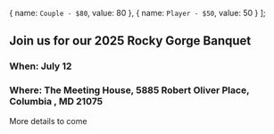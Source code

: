 
  { name: `Couple - $80`, value: 80 },
  {
    name: `Player - $50`,
    value: 50
  }
];

<PaypalProduct defaultAmount={80} options={OPTIONS} description="Banquet Tickets">

## Join us for our 2025 Rocky Gorge Banquet

### When: July 12

### Where: The Meeting House, 5885 Robert Oliver Place, Columbia , MD 21075

More details to come

</PaypalProduct>